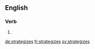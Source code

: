 
==English==

===Verb===
{{head|en}}

# {{en-third-person singular of|strategize}}

[[de:strategizes]]
[[fr:strategizes]]
[[sv:strategizes]]